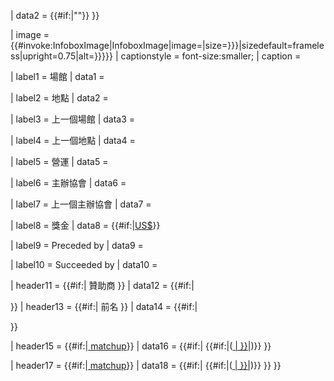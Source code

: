 {{infobox
| bodystyle = width:23em
| headerstyle = background:#efefef

| above = {{{name}}} {{#if:{{{defunct|}}}|{{small|(defunct)}}}} <!--
-->{{infobox|child=yes
| data1 = {{#if:{{{full_name|}}}|{{small|{{{full_name}}}}}}}
| data2 = {{#if:{{{nickname|}}}|"{{{nickname}}}"}}
}}

| image = {{#invoke:InfoboxImage|InfoboxImage|image={{{logo|}}}|size={{{image_size|{{{logo_size|}}}}}}|sizedefault=frameless|upright=0.75|alt={{{alt|{{{logo_alt|}}}}}}}}
| captionstyle = font-size:smaller;
| caption = {{{caption|}}}

| label1 = 場館
| data1 = {{{stadium|}}}

| label2 = 地點
| data2 = {{{location|}}}

| label3 = 上一個場館
| data3 = {{{previous_stadiums|}}}

| label4 = 上一個地點
| data4 = {{{previous_locations|}}}

| label5 = 營運
| data5 = {{{years|}}}

| label6 = 主辦協會
| data6 = {{{conference_tie-ins|}}}

| label7 = 上一個主辦協會
| data7 = {{{previous_tie-ins|}}}

| label8 = 獎金
| data8 = {{#if:{{{payout|}}}|[[United States dollar|US$]]{{{payout}}}}}

| label9 = Preceded by
| data9 = {{{preceded_by|}}}

| label10 = Succeeded by
| data10 = {{{succeeded_by|}}}

| header11 = {{#if:{{{sponsors|}}}| 贊助商 }}
| data12 = {{#if:{{{sponsors|}}}|<div style="text-align:left" class="plainlist">
{{{sponsors}}}</div>}}
| header13 = {{#if:{{{former_names|}}}| 前名 }}
| data14 = {{#if:{{{former_names|}}}|<div style="text-align:left" class="plainlist">
{{{former_names}}}</div>}}

| header15 = {{#if:{{{prev_matchup_year|}}}|[[{{{prev_matchup_season}}} NCAA Division I FBS football season|{{{prev_matchup_year}}} matchup]]}}
| data16 = {{#if:{{{prev_matchup_year|}}}|{{{prev_matchup_teams}}} {{#if:{{{prev_matchup_score|}}}|([[{{#ifexist:{{{prev_matchup_year}}} {{{name}}}|{{{prev_matchup_year}}} {{{name}}}|{{{prev_matchup_year}}} {{PAGENAME}}}}|{{{prev_matchup_score}}}]])}} }}

| header17 = {{#if:{{{next_matchup_year|}}}|[[{{{next_matchup_season}}} NCAA Division I FBS football season|{{{next_matchup_year}}} matchup]]}}
| data18 = {{#if:{{{next_matchup_year|}}}|{{{next_matchup_teams}}} {{#if:{{{next_matchup_date|}}}|([[{{#ifexist:{{{next_matchup_year}}} {{{name}}}|{{{next_matchup_year}}} {{{name}}}|{{{next_matchup_year}}} {{PAGENAME}}}}|{{{next_matchup_date}}}]])}} }}
}}<noinclude>
{{documentation}}
<!-- Add categories to the /doc subpage, not here! -->
</noinclude>